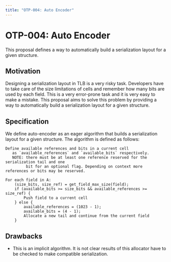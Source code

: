 ```yaml
---
title: "OTP-004: Auto Encoder"
---
```


# OTP-004: Auto Encoder

This proposal defines a way to automatically build a serialization layout for a given structure.

## Motivation

Designing a serialization layout in TLB is a very risky task. Developers have to take care of the size limitations of cells and remember how many bits are used by each field. This is a very error-prone task and it is very easy to make a mistake. This proposal aims to solve this problem by providing a way to automatically build a serialization layout for a given structure.

## Specification

We define auto-encoder as an eager algorithm that builds a serialization layout for a given structure. The algorithm is defined as follows:

```text
Define available references and bits in a current cell 
   as `available_references` and `available_bits` respectively.
   NOTE: there must be at least one reference reserved for the serialization tail and one 
         bit for an optional flag. Depending on context more references or bits may be reserved. 

For each field in A:
    (size_bits, size_ref) = get_field_max_size(field);
    if (available_bits >= size_bits && available_references >= size_ref) {
        Push field to a current cell
    } else {
        available_references = (1023 - 1);
        available_bits = (4 - 1);
        Allocate a new tail and continue from the current field
    }
```

## Drawbacks

- This is an implicit algorithm. It is not clear results of this allocator have to be checked to make compatible serialization.
